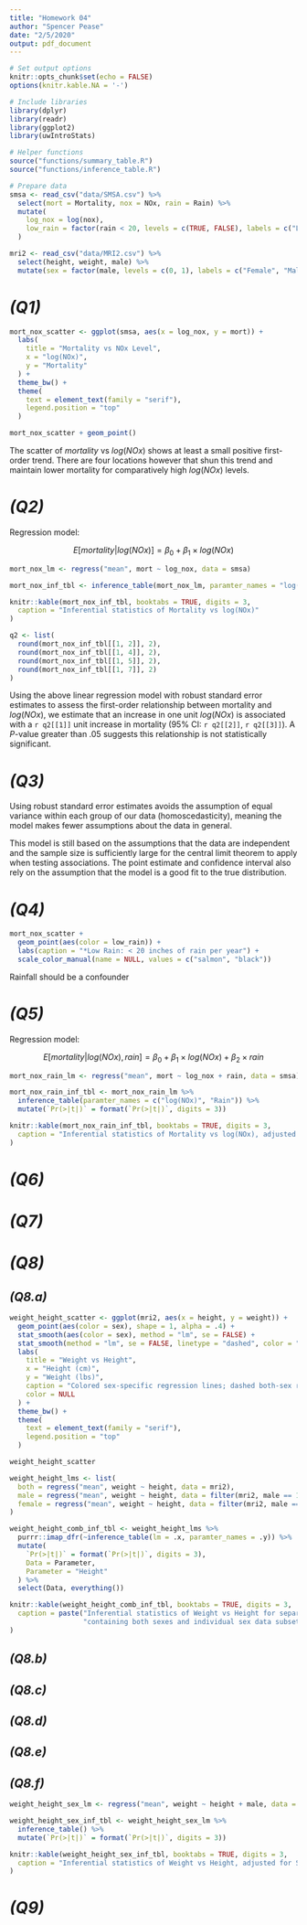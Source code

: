 ```yaml
---
title: "Homework 04"
author: "Spencer Pease"
date: "2/5/2020"
output: pdf_document
---
```


```r

# Set output options
knitr::opts_chunk$set(echo = FALSE)
options(knitr.kable.NA = '-')

# Include libraries
library(dplyr)
library(readr)
library(ggplot2)
library(uwIntroStats)

# Helper functions
source("functions/summary_table.R")
source("functions/inference_table.R")

# Prepare data
smsa <- read_csv("data/SMSA.csv") %>%
  select(mort = Mortality, nox = NOx, rain = Rain) %>%
  mutate(
    log_nox = log(nox),
    low_rain = factor(rain < 20, levels = c(TRUE, FALSE), labels = c("Low Rain*", "Other"))
  )

mri2 <- read_csv("data/MRI2.csv") %>%
  select(height, weight, male) %>%
  mutate(sex = factor(male, levels = c(0, 1), labels = c("Female", "Male")))

```

# _(Q1)_

```r
mort_nox_scatter <- ggplot(smsa, aes(x = log_nox, y = mort)) +
  labs(
    title = "Mortality vs NOx Level",
    x = "log(NOx)",
    y = "Mortality"
  ) +
  theme_bw() +
  theme(
    text = element_text(family = "serif"),
    legend.position = "top"
  )

```

```r
mort_nox_scatter + geom_point()
```

The scatter of _mortality_ vs $log(NOx)$ shows at least a small positive
first-order trend. There are four locations however that shun this trend and
maintain lower mortality for comparatively high $log(NOx)$ levels.

# _(Q2)_

Regression model:

$$ E[mortality | log(NOx)] = \beta_{0} + \beta_{1} \times log(NOx) $$

```r
mort_nox_lm <- regress("mean", mort ~ log_nox, data = smsa)

mort_nox_inf_tbl <- inference_table(mort_nox_lm, paramter_names = "log(NOx)")

knitr::kable(mort_nox_inf_tbl, booktabs = TRUE, digits = 3,
  caption = "Inferential statistics of Mortality vs log(NOx)"
)

q2 <- list(
  round(mort_nox_inf_tbl[[1, 2]], 2),
  round(mort_nox_inf_tbl[[1, 4]], 2),
  round(mort_nox_inf_tbl[[1, 5]], 2),
  round(mort_nox_inf_tbl[[1, 7]], 2)
)

```

Using the above linear regression model with robust standard error estimates to
assess the first-order relationship between mortality and $log(NOx)$, we
estimate that an increase in one unit $log(NOx)$ is associated with a `r q2[[1]]`
unit increase in mortality ($95\%$ CI: `r q2[[2]]`, `r q2[[3]]`). A _P_-value
greater than $.05$ suggests this relationship is not statistically significant.

# _(Q3)_

Using robust standard error estimates avoids the assumption of equal variance
within each group of our data (homoscedasticity), meaning the model makes fewer
assumptions about the data in general.

This model is still based on the assumptions that the data are independent and
the sample size is sufficiently large for the central limit theorem to apply when
testing associations. The point estimate and confidence interval also rely on
the assumption that the model is a good fit to the true distribution.

# _(Q4)_

```r
mort_nox_scatter +
  geom_point(aes(color = low_rain)) +
  labs(caption = "*Low Rain: < 20 inches of rain per year") +
  scale_color_manual(name = NULL, values = c("salmon", "black"))
```

Rainfall should be a confounder


# _(Q5)_

Regression model:

$$ E[mortality | log(NOx), rain] = \beta_{0} + \beta_{1} \times log(NOx) + \beta_{2} \times rain $$

```r
mort_nox_rain_lm <- regress("mean", mort ~ log_nox + rain, data = smsa)

mort_nox_rain_inf_tbl <- mort_nox_rain_lm %>%
  inference_table(paramter_names = c("log(NOx)", "Rain")) %>%
  mutate(`Pr(>|t|)` = format(`Pr(>|t|)`, digits = 3))

knitr::kable(mort_nox_rain_inf_tbl, booktabs = TRUE, digits = 3,
  caption = "Inferential statistics of Mortality vs log(NOx), adjusted for Rain"
)

```

# _(Q6)_



# _(Q7)_

# _(Q8)_

## _(Q8.a)_

```r
weight_height_scatter <- ggplot(mri2, aes(x = height, y = weight)) +
  geom_point(aes(color = sex), shape = 1, alpha = .4) +
  stat_smooth(aes(color = sex), method = "lm", se = FALSE) +
  stat_smooth(method = "lm", se = FALSE, linetype = "dashed", color = "black") +
  labs(
    title = "Weight vs Height",
    x = "Height (cm)",
    y = "Weight (lbs)",
    caption = "Colored sex-specific regression lines; dashed both-sex regression line",
    color = NULL
  ) +
  theme_bw() +
  theme(
    text = element_text(family = "serif"),
    legend.position = "top"
  )
```

```r
weight_height_scatter
```

```r

weight_height_lms <- list(
  both = regress("mean", weight ~ height, data = mri2),
  male = regress("mean", weight ~ height, data = filter(mri2, male == 1)),
  female = regress("mean", weight ~ height, data = filter(mri2, male == 0))
)

weight_height_comb_inf_tbl <- weight_height_lms %>%
  purrr::imap_dfr(~inference_table(lm = .x, paramter_names = .y)) %>%
  mutate(
    `Pr(>|t|)` = format(`Pr(>|t|)`, digits = 3),
    Data = Parameter,
    Parameter = "Height"
  ) %>%
  select(Data, everything())

knitr::kable(weight_height_comb_inf_tbl, booktabs = TRUE, digits = 3,
  caption = paste("Inferential statistics of Weight vs Height for separate models",
                  "containing both sexes and individual sex data subsets")
)

```

## _(Q8.b)_



## _(Q8.c)_
## _(Q8.d)_
## _(Q8.e)_
## _(Q8.f)_

```r
weight_height_sex_lm <- regress("mean", weight ~ height + male, data = mri2)

weight_height_sex_inf_tbl <- weight_height_sex_lm %>%
  inference_table() %>%
  mutate(`Pr(>|t|)` = format(`Pr(>|t|)`, digits = 3))

knitr::kable(weight_height_sex_inf_tbl, booktabs = TRUE, digits = 3,
  caption = "Inferential statistics of Weight vs Height, adjusted for Sex"
)

```


# _(Q9)_
